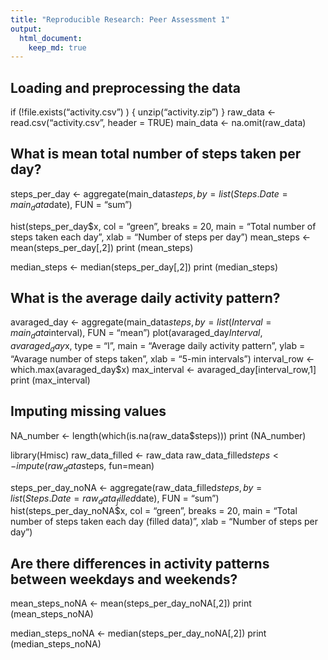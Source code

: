 ```yaml
---
title: "Reproducible Research: Peer Assessment 1"
output: 
  html_document:
    keep_md: true
---
```



## Loading and preprocessing the data
if (!file.exists("activity.csv") ) {
        unzip("activity.zip")
}
raw_data <- read.csv("activity.csv", header = TRUE)
main_data <- na.omit(raw_data)



## What is mean total number of steps taken per day?
steps_per_day <- aggregate(main_data$steps, by = list(Steps.Date = main_data$date), FUN = "sum")

hist(steps_per_day$x, col = "green", 
     breaks = 20,
     main = "Total number of steps taken each day",
     xlab = "Number of steps per day")
     mean_steps <- mean(steps_per_day[,2])
print (mean_steps)

median_steps <- median(steps_per_day[,2])
print (median_steps)



## What is the average daily activity pattern?
avaraged_day <- aggregate(main_data$steps, 
                          by = list(Interval = main_data$interval), 
                          FUN = "mean")
plot(avaraged_day$Interval, avaraged_day$x, type = "l", 
     main = "Average daily activity pattern", 
     ylab = "Avarage number of steps taken", 
     xlab = "5-min intervals")
     interval_row <- which.max(avaraged_day$x)
max_interval <- avaraged_day[interval_row,1]
print (max_interval)



## Imputing missing values

NA_number <- length(which(is.na(raw_data$steps)))
print (NA_number)


library(Hmisc)
raw_data_filled <- raw_data
raw_data_filled$steps <- impute(raw_data$steps, fun=mean)


steps_per_day_noNA <- aggregate(raw_data_filled$steps, 
                                by = list(Steps.Date = raw_data_filled$date), 
                                FUN = "sum")
hist(steps_per_day_noNA$x, col = "green", 
     breaks = 20,
     main = "Total number of steps taken each day (filled data)",
     xlab = "Number of steps per day")



## Are there differences in activity patterns between weekdays and weekends?

mean_steps_noNA <- mean(steps_per_day_noNA[,2])
print (mean_steps_noNA)


median_steps_noNA <- median(steps_per_day_noNA[,2])
print (median_steps_noNA)
